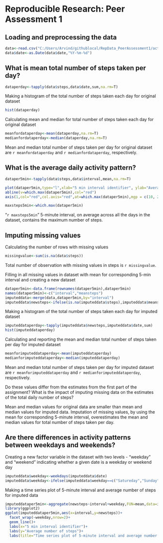 # Reproducible Research: Peer Assessment 1


## Loading and preprocessing the data

```r
data<-read.csv("C:/Users/Arvind/githublocal/RepData_PeerAssessment1/activity.csv")
data$date<-as.Date(data$date,"%Y-%m-%d")
```

## What is mean total number of steps taken per day?

```r
dataperday<-tapply(data$steps,data$date,sum,na.rm=T)
```

Making a histogram of the total number of steps taken each day for original dataset

```r
hist(dataperday)
```

Calculating mean and median for total number of steps taken each day for original dataset

```r
meanfordataperday<-mean(dataperday,na.rm=T)
medianfordataperday<-median(dataperday,na.rm=T)
```

Mean and median total number of steps taken per day for original dataset are `r meanfordataperday` and `r medianfordataperday`, respectively.

## What is the average daily activity pattern?

```r
dataper5min<-tapply(data$steps,data$interval,mean,na.rm=T)

plot(dataper5min,type="l",xlab="5 min interval identifier", ylab="Average number of steps",main="Time series plot of 5-minute interval and average number of steps")
abline(v=which.max(dataper5min),col="red")
axis(1,col="red",col.axis="red",at=which.max(dataper5min),mgp = c(10, 2, 0))

maxsteps5min<-which.max(dataper5min)
```

"`r maxsteps5min`" 5-minute interval, on average across all the days in the dataset, contains the maximum number of steps.

## Imputing missing values

Calculating the number of rows with missing values

```r
missingvalue<-sum(is.na(data$steps))
```

Total number of observation with missing values in steps is `r missingvalue`.

Filling in all missing values in dataset with mean for corresponding 5-min interval and creating a new dataset

```r
dataper5min<-data.frame(rownames(dataper5min),dataper5min)
names(dataper5min)<-c("interval","meansteps")
imputeddata<-merge(data,dataper5min,by="interval")
imputeddata$newsteps<-ifelse(is.na(imputeddata$steps),imputeddata$meansteps,imputeddata$steps)
```

Making a histogram of the total number of steps taken each day for imputed dataset

```r
imputeddataperday<-tapply(imputeddata$newsteps,imputeddata$date,sum)
hist(imputeddataperday)
```

Calculating and reporting the mean and median total number of steps taken per day for imputed dataset

```r
meanforimputeddataperday<-mean(imputeddataperday)
medianforimputeddataperday<-median(imputeddataperday)
```

Mean and median total number of steps taken per day for imputed dataset are `r meanforimputeddataperday` and `r medianforimputeddataperday`, respectively.

Do these values differ from the estimates from the first part of the assignment? What is the impact of imputing missing data on the estimates of the total daily number of steps?

Mean and median values for original data are smaller than mean and median values for imputed data. Imputation of missing values, by using the mean for corresponding 5-minute interval, overestimates the mean and median values for total number of steps taken per day. 

## Are there differences in activity patterns between weekdays and weekends?

Creating a new factor variable in the dataset with two levels - "weekday" and "weekend" indicating whether a given date is a weekday or weekend day

```r
imputeddata$weekday<-weekdays(imputeddata$date)
imputeddata$weekday<-ifelse(imputeddata$weekday==c("Satureday","Sunday"),"weekend","weekday")
```

Making a time series plot of 5-minute interval and average number of steps for imputed data

```r
imputeddataper5min<-aggregate(newsteps~interval+weekday,FUN=mean,data=imputeddata)
library(ggplot2)
ggplot(imputeddataper5min,aes(x=interval,y=newsteps))+
  facet_wrap(~weekday,nrow=2)+
  geom_line()+
  labs(x="5 min interval identifier")+
  labs(y="Average number of steps")+
  labs(title="Time series plot of 5-minute interval and average number of steps for imputed data")
```